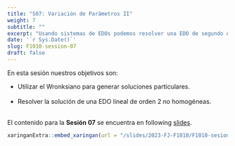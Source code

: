 ```yaml
---
title: "S07: Variación de Parámetros II"
weight: 7
subtitle: ""
excerpt: "Usando sistemas de EDOs podemos resolver una EDO de segundo orden."
date: '`r Sys.Date()`'
slug: F1010-session-07
draft: false
---
```


En esta sesión nuestros objetivos son:

* Utilizar el Wronksiano para generar soluciones particulares. <br/><br/>
* Resolver la solución de una EDO lineal de orden 2 no homogéneas. <br/><br/>

El contenido para la **Sesión 07** se encuentra en following [slides](/slides/2023-FJ-F1010/F1010-sesion-07).

```r
xaringanExtra::embed_xaringan(url = "/slides/2023-FJ-F1010/F1010-sesion-07", ratio = "4:3")
```

